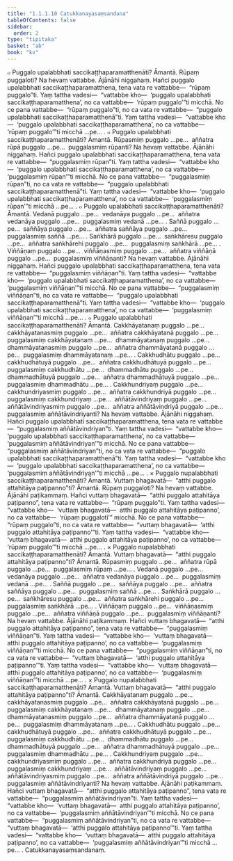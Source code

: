 ```yaml
---
title: "1.1.1.10 Catukkanayasaṃsandana"
tableOfContents: false
sidebar:
  order: 2
type: "tipitaka"
basket: "ab"
book: "kv"
---
```



<DynamicBreadcrumb />

<Division number="46" book="kv" bookNo="32" page="21">

<Paragraph number="119" book="kv">
๐ Puggalo upalabbhati saccikaṭṭhaparamatthenāti? Āmantā. Rūpaṃ puggaloti? Na hevaṃ vattabbe.
</Paragraph>

<Paragraph number="120" book="kv">
Ājānāhi niggahaṃ. Hañci puggalo upalabbhati saccikaṭṭhaparamatthena, tena vata re vattabbe—  “rūpaṃ puggalo”ti. Yaṃ tattha vadesi—  “vattabbe kho—  ‘puggalo upalabbhati saccikaṭṭhaparamatthena’, no ca vattabbe—  ‘rūpaṃ puggalo’”ti micchā.
</Paragraph>

<Paragraph number="121" book="kv">
No ce pana vattabbe—  “rūpaṃ puggalo”ti, no ca vata re vattabbe—  “puggalo upalabbhati saccikaṭṭhaparamatthenā”ti. Yaṃ tattha vadesi—  “vattabbe kho—  ‘puggalo upalabbhati saccikaṭṭhaparamatthena’, no ca vattabbe—  ‘rūpaṃ puggalo’”ti micchā …pe… .
</Paragraph>

</Division>
<Division number="47" book="kv" bookNo="32" page="22">

<Paragraph number="122" book="kv">
๐ Puggalo upalabbhati saccikaṭṭhaparamatthenāti? Āmantā. Rūpasmiṃ puggalo …pe…  aññatra rūpā puggalo …pe…  puggalasmiṃ rūpanti? Na hevaṃ vattabbe.
</Paragraph>

<Paragraph number="123" book="kv">
Ājānāhi niggahaṃ. Hañci puggalo upalabbhati saccikaṭṭhaparamatthena, tena vata re vattabbe—  “puggalasmiṃ rūpan”ti. Yaṃ tattha vadesi—  “vattabbe kho—  ‘puggalo upalabbhati saccikaṭṭhaparamatthena’, no ca vattabbe—  ‘puggalasmiṃ rūpan’”ti micchā.
</Paragraph>

<Paragraph number="124" book="kv">
No ce pana vattabbe—  “puggalasmiṃ rūpan”ti, no ca vata re vattabbe—  “puggalo upalabbhati saccikaṭṭhaparamatthenā”ti. Yaṃ tattha vadesi—  “vattabbe kho—  ‘puggalo upalabbhati saccikaṭṭhaparamatthena’, no ca vattabbe—  ‘puggalasmiṃ rūpan’”ti micchā …pe… .
</Paragraph>

</Division>
<Division number="48" book="kv" bookNo="32" page="22">

<Paragraph number="125" book="kv">
๐ Puggalo upalabbhati saccikaṭṭhaparamatthenāti? Āmantā. Vedanā puggalo …pe…  vedanāya puggalo …pe…  aññatra vedanāya puggalo …pe…  puggalasmiṃ vedanā …pe… .
</Paragraph>

<Paragraph number="126" book="kv">
Saññā puggalo …pe…  saññāya puggalo …pe…  aññatra saññāya puggalo …pe…  puggalasmiṃ saññā …pe… .
</Paragraph>

<Paragraph number="127" book="kv">
Saṅkhārā puggalo …pe…  saṅkhāresu puggalo …pe…  aññatra saṅkhārehi puggalo …pe…  puggalasmiṃ saṅkhārā …pe… .
</Paragraph>

<Paragraph number="128" book="kv">
Viññāṇaṃ puggalo …pe…  viññāṇasmiṃ puggalo …pe…  aññatra viññāṇā puggalo …pe…  puggalasmiṃ viññāṇanti? Na hevaṃ vattabbe.
</Paragraph>

<Paragraph number="129" book="kv">
Ājānāhi niggahaṃ. Hañci puggalo upalabbhati saccikaṭṭhaparamatthena, tena vata re vattabbe—  “puggalasmiṃ viññāṇan”ti. Yaṃ tattha vadesi—  “vattabbe kho—  ‘puggalo upalabbhati saccikaṭṭhaparamatthena’, no ca vattabbe—  ‘puggalasmiṃ viññāṇan’”ti micchā.
</Paragraph>

<Paragraph number="130" book="kv">
No ce pana vattabbe—  “puggalasmiṃ viññāṇan”ti, no ca vata re vattabbe—  “puggalo upalabbhati saccikaṭṭhaparamatthenā”ti. Yaṃ tattha vadesi—  “vattabbe kho—  ‘puggalo upalabbhati saccikaṭṭhaparamatthena’, no ca vattabbe—  ‘puggalasmiṃ viññāṇan’”ti micchā …pe… .
</Paragraph>

</Division>
<Division number="49" book="kv" bookNo="32" page="23">

<Paragraph number="131" book="kv">
๐ Puggalo upalabbhati saccikaṭṭhaparamatthenāti? Āmantā. Cakkhāyatanaṃ puggalo …pe…  cakkhāyatanasmiṃ puggalo …pe…  aññatra cakkhāyatanā puggalo …pe…  puggalasmiṃ cakkhāyatanaṃ …pe…  dhammāyatanaṃ puggalo …pe…  dhammāyatanasmiṃ puggalo …pe…  aññatra dhammāyatanā puggalo …pe…  puggalasmiṃ dhammāyatanaṃ …pe… .
</Paragraph>

<Paragraph number="132" book="kv">
Cakkhudhātu puggalo …pe…  cakkhudhātuyā puggalo …pe…  aññatra cakkhudhātuyā puggalo …pe…  puggalasmiṃ cakkhudhātu …pe…  dhammadhātu puggalo …pe…  dhammadhātuyā puggalo …pe…  aññatra dhammadhātuyā puggalo …pe…  puggalasmiṃ dhammadhātu …pe… .
</Paragraph>

<Paragraph number="133" book="kv">
Cakkhundriyaṃ puggalo …pe…  cakkhundriyasmiṃ puggalo …pe…  aññatra cakkhundriyā puggalo …pe…  puggalasmiṃ cakkhundriyaṃ …pe…  aññātāvindriyaṃ puggalo …pe…  aññātāvindriyasmiṃ puggalo …pe…  aññatra aññātāvindriyā puggalo …pe…  puggalasmiṃ aññātāvindriyanti? Na hevaṃ vattabbe.
</Paragraph>

<Paragraph number="134" book="kv">
Ājānāhi niggahaṃ. Hañci puggalo upalabbhati saccikaṭṭhaparamatthena, tena vata re vattabbe—  “puggalasmiṃ aññātāvindriyan”ti. Yaṃ tattha vadesi—  “vattabbe kho—  ‘puggalo upalabbhati saccikaṭṭhaparamatthena’, no ca vattabbe—  ‘puggalasmiṃ aññātāvindriyan’”ti micchā.
</Paragraph>

<Paragraph number="135" book="kv">
No ce pana vattabbe—  “puggalasmiṃ aññātāvindriyan”ti, no ca vata re vattabbe—  “puggalo upalabbhati saccikaṭṭhaparamatthenā”ti. Yaṃ tattha vadesi—  “vattabbe kho—  ‘puggalo upalabbhati saccikaṭṭhaparamatthena’, no ca vattabbe—  ‘puggalasmiṃ aññātāvindriyan’”ti micchā …pe… .
</Paragraph>

</Division>
<Division number="50" book="kv" bookNo="32" page="23">

<Paragraph number="136" book="kv">
× Puggalo nupalabbhati saccikaṭṭhaparamatthenāti? Āmantā. Vuttaṃ bhagavatā—  “atthi puggalo attahitāya paṭipanno”ti? Āmantā. Rūpaṃ puggaloti? Na hevaṃ vattabbe.
</Paragraph>

<Paragraph number="137" book="kv">
Ājānāhi paṭikammaṃ. Hañci vuttaṃ bhagavatā—  “atthi puggalo attahitāya paṭipanno”, tena vata re vattabbe—  “rūpaṃ puggalo”ti. Yaṃ tattha vadesi—  “vattabbe kho—  ‘vuttaṃ bhagavatā—  atthi puggalo attahitāya paṭipanno’, no ca vattabbe—  ‘rūpaṃ puggaloti’” micchā.
</Paragraph>

<Paragraph number="138" book="kv">
No ce pana vattabbe—  “rūpaṃ puggalo”ti, no ca vata re vattabbe—  “vuttaṃ bhagavatā—  ‘atthi puggalo attahitāya paṭipanno’”ti. Yaṃ tattha vadesi—  “vattabbe kho—  ‘vuttaṃ bhagavatā—  atthi puggalo attahitāya paṭipanno’, no ca vattabbe—  ‘rūpaṃ puggalo’”ti micchā …pe… .
</Paragraph>

</Division>
<Division number="51" book="kv" bookNo="32" page="24">

<Paragraph number="139" book="kv">
× Puggalo nupalabbhati saccikaṭṭhaparamatthenāti? Āmantā. Vuttaṃ bhagavatā—  “atthi puggalo attahitāya paṭipanno”ti? Āmantā. Rūpasmiṃ puggalo …pe…  aññatra rūpā puggalo …pe…  puggalasmiṃ rūpaṃ …pe… .
</Paragraph>

<Paragraph number="140" book="kv">
Vedanā puggalo …pe…  vedanāya puggalo …pe…  aññatra vedanāya puggalo …pe…  puggalasmiṃ vedanā …pe… .
</Paragraph>

<Paragraph number="141" book="kv">
Saññā puggalo …pe…  saññāya puggalo …pe…  aññatra saññāya puggalo …pe…  puggalasmiṃ saññā …pe… .
</Paragraph>

<Paragraph number="142" book="kv">
Saṅkhārā puggalo …pe…  saṅkhāresu puggalo …pe…  aññatra saṅkhārehi puggalo …pe…  puggalasmiṃ saṅkhārā …pe… .
</Paragraph>

<Paragraph number="143" book="kv">
Viññāṇaṃ puggalo …pe…  viññāṇasmiṃ puggalo …pe…  aññatra viññāṇā puggalo …pe…  puggalasmiṃ viññāṇanti? Na hevaṃ vattabbe.
</Paragraph>

<Paragraph number="144" book="kv">
Ājānāhi paṭikammaṃ. Hañci vuttaṃ bhagavatā—  “atthi puggalo attahitāya paṭipanno”, tena vata re vattabbe—  “puggalasmiṃ viññāṇan”ti. Yaṃ tattha vadesi—  “vattabbe kho—  ‘vuttaṃ bhagavatā—  atthi puggalo attahitāya paṭipanno’, no ca vattabbe—  ‘puggalasmiṃ viññāṇan’”ti micchā.
</Paragraph>

<Paragraph number="145" book="kv">
No ce pana vattabbe—  “puggalasmiṃ viññāṇan”ti, no ca vata re vattabbe—  “vuttaṃ bhagavatā—  ‘atthi puggalo attahitāya paṭipanno’”ti. Yaṃ tattha vadesi—  “vattabbe kho—  ‘vuttaṃ bhagavatā—  atthi puggalo attahitāya paṭipanno’, no ca vattabbe—  ‘puggalasmiṃ viññāṇan’”ti micchā …pe… .
</Paragraph>

</Division>
<Division number="52" book="kv" bookNo="32" page="25">

<Paragraph number="146" book="kv">
× Puggalo nupalabbhati saccikaṭṭhaparamatthenāti? Āmantā. Vuttaṃ bhagavatā—  “atthi puggalo attahitāya paṭipanno”ti? Āmantā. Cakkhāyatanaṃ puggalo …pe…  cakkhāyatanasmiṃ puggalo …pe…  aññatra cakkhāyatanā puggalo …pe…  puggalasmiṃ cakkhāyatanaṃ …pe…  dhammāyatanaṃ puggalo …pe…  dhammāyatanasmiṃ puggalo …pe…  aññatra dhammāyatanā puggalo …pe…  puggalasmiṃ dhammāyatanaṃ …pe… .
</Paragraph>

<Paragraph number="147" book="kv">
Cakkhudhātu puggalo …pe…  cakkhudhātuyā puggalo …pe…  aññatra cakkhudhātuyā puggalo …pe…  puggalasmiṃ cakkhudhātu …pe…  dhammadhātu puggalo …pe…  dhammadhātuyā puggalo …pe…  aññatra dhammadhātuyā puggalo …pe…  puggalasmiṃ dhammadhātu …pe… .
</Paragraph>

<Paragraph number="148" book="kv">
Cakkhundriyaṃ puggalo …pe…  cakkhundriyasmiṃ puggalo …pe…  aññatra cakkhundriyā puggalo …pe…  puggalasmiṃ cakkhundriyaṃ …pe…  aññātāvindriyaṃ puggalo …pe…  aññātāvindriyasmiṃ puggalo …pe…  aññatra aññātāvindriyā puggalo …pe…  puggalasmiṃ aññātāvindriyanti? Na hevaṃ vattabbe.
</Paragraph>

<Paragraph number="149" book="kv">
Ājānāhi paṭikammaṃ. Hañci vuttaṃ bhagavatā—  “atthi puggalo attahitāya paṭipanno”, tena vata re vattabbe—  “puggalasmiṃ aññātāvindriyan”ti. Yaṃ tattha vadesi—  “vattabbe kho—  ‘vuttaṃ bhagavatā—  atthi puggalo attahitāya paṭipanno’, no ca vattabbe—  ‘puggalasmiṃ aññātāvindriyan’”ti micchā.
</Paragraph>

<Paragraph number="150" book="kv">
No ce pana vattabbe—  “puggalasmiṃ aññātāvindriyan”ti, no ca vata re vattabbe—  “vuttaṃ bhagavatā—  ‘atthi puggalo attahitāya paṭipanno’”ti. Yaṃ tattha vadesi—  “vattabbe kho—  ‘vuttaṃ bhagavatā—  atthi puggalo attahitāya paṭipanno’, no ca vattabbe—  ‘puggalasmiṃ aññātāvindriyan’”ti micchā …pe… .

</Paragraph>
</Division>

<Paragraph number="151" type="center" book="kv">
Catukkanayasaṃsandanaṃ.
</Paragraph>
